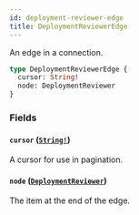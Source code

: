 ```yaml
---
id: deployment-reviewer-edge
title: DeploymentReviewerEdge
---
```


An edge in a connection.

```graphql
type DeploymentReviewerEdge {
  cursor: String!
  node: DeploymentReviewer
}
```

### Fields

#### `cursor` ([`String!`](/docs/api/scalars/string))

A cursor for use in pagination.

#### `node` ([`DeploymentReviewer`](/docs/api/unions/deployment-reviewer))

The item at the end of the edge.
